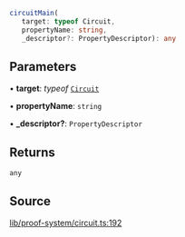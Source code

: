 ```ts
circuitMain(
   target: typeof Circuit, 
   propertyName: string, 
   _descriptor?: PropertyDescriptor): any
```

## Parameters

• **target**: *typeof* [`Circuit`](../classes/Circuit.mdx)

• **propertyName**: `string`

• **\_descriptor?**: `PropertyDescriptor`

## Returns

`any`

## Source

[lib/proof-system/circuit.ts:192](https://github.com/o1-labs/o1js/blob/fd7bd4b02f4f7cc1057cd423261d70c22275763a/src/lib/proof-system/circuit.ts#L192)
